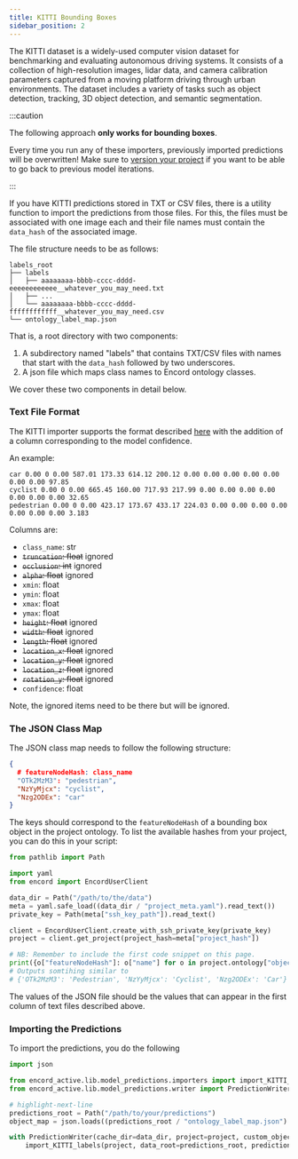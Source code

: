```yaml
---
title: KITTI Bounding Boxes
sidebar_position: 2
---
```


The KITTI dataset is a widely-used computer vision dataset for benchmarking and evaluating autonomous driving systems.
It consists of a collection of high-resolution images, lidar data, and camera calibration parameters captured from a moving platform driving through urban environments.
The dataset includes a variety of tasks such as object detection, tracking, 3D object detection, and semantic segmentation.

:::caution

The following approach **only works for bounding boxes**.

Every time you run any of these importers, previously imported predictions will be overwritten!
Make sure to [version your project][project-versioning] if you want to be able to go back to previous model iterations.

:::

If you have KITTI predictions stored in TXT or CSV files, there is a utility function to import the predictions from those files.
For this, the files must be associated with one image each and their file names must contain the `data_hash` of the associated image.

The file structure needs to be as follows:

```
labels_root
├── labels
│   ├── aaaaaaaa-bbbb-cccc-dddd-eeeeeeeeeeee__whatever_you_may_need.txt
│   ├── ...
│   └── aaaaaaaa-bbbb-cccc-dddd-ffffffffffff__whatever_you_may_need.csv
└── ontology_label_map.json
```

That is, a root directory with two components:

1. A subdirectory named "labels" that contains TXT/CSV files with names that start with the `data_hash` followed by two underscores.
2. A json file which maps class names to Encord ontology classes.

We cover these two components in detail below.

### Text File Format

The KITTI importer supports the format described [here](https://docs.nvidia.com/tao/tao-toolkit-archive/tlt-20/tlt-user-guide/text/preparing_data_input.html#label-files) with the addition of a column corresponding to the model confidence.

An example:

```
car 0.00 0 0.00 587.01 173.33 614.12 200.12 0.00 0.00 0.00 0.00 0.00 0.00 0.00 97.85
cyclist 0.00 0 0.00 665.45 160.00 717.93 217.99 0.00 0.00 0.00 0.00 0.00 0.00 0.00 32.65
pedestrian 0.00 0 0.00 423.17 173.67 433.17 224.03 0.00 0.00 0.00 0.00 0.00 0.00 0.00 3.183
```

Columns are:

- `class_name`: str
- ~~`truncation`: float~~ ignored
- ~~`occlusion`: int~~ ignored
- ~~`alpha`: float~~ ignored
- `xmin`: float
- `ymin`: float
- `xmax`: float
- `ymax`: float
- ~~`height`: float~~ ignored
- ~~`width`: float~~ ignored
- ~~`length`: float~~ ignored
- ~~`location_x`: float~~ ignored
- ~~`location_y`: float~~ ignored
- ~~`location_z`: float~~ ignored
- ~~`rotation_y`: float~~ ignored
- `confidence`: float

Note, the ignored items need to be there but will be ignored.

### The JSON Class Map

The JSON class map needs to follow the following structure:

```json
{
  # featureNodeHash: class_name
  "OTk2MzM3": "pedestrian",
  "NzYyMjcx": "cyclist",
  "Nzg2ODEx": "car"
}
```

The keys should correspond to the `featureNodeHash` of a bounding box object in the project ontology.
To list the available hashes from your project, you can do this in your script:

```python
from pathlib import Path

import yaml
from encord import EncordUserClient

data_dir = Path("/path/to/the/data")
meta = yaml.safe_load((data_dir / "project_meta.yaml").read_text())
private_key = Path(meta["ssh_key_path"]).read_text()

client = EncordUserClient.create_with_ssh_private_key(private_key)
project = client.get_project(project_hash=meta["project_hash"])

# NB: Remember to include the first code snippet on this page.
print({o["featureNodeHash"]: o["name"] for o in project.ontology["objects"]})
# Outputs somtihing similar to
# {'OTk2MzM3': 'Pedestrian', 'NzYyMjcx': 'Cyclist', 'Nzg2ODEx': 'Car'}
```

The values of the JSON file should be the values that can appear in the first column of text files described above.

### Importing the Predictions

To import the predictions, you do the following

```python
import json

from encord_active.lib.model_predictions.importers import import_KITTI_labels
from encord_active.lib.model_predictions.writer import PredictionWriter

# highlight-next-line
predictions_root = Path("/path/to/your/predictions")
object_map = json.loads((predictions_root / "ontology_label_map.json").read_text())

with PredictionWriter(cache_dir=data_dir, project=project, custom_object_map=object_map) as writer:
    import_KITTI_labels(project, data_root=predictions_root, prediction_writer=writer)
```

[project-versioning]: ../../user-guide/versioning
